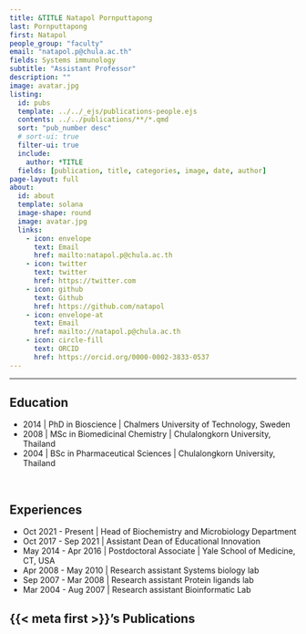 ```yaml
---
title: &TITLE Natapol Pornputtapong
last: Pornputtapong
first: Natapol
people_group: "faculty"
email: "natapol.p@chula.ac.th"
fields: Systems immunology
subtitle: "Assistant Professor"
description: ""
image: avatar.jpg
listing:
  id: pubs
  template: ../../_ejs/publications-people.ejs 
  contents: ../../publications/**/*.qmd
  sort: "pub_number desc"
  # sort-ui: true
  filter-ui: true
  include:
    author: *TITLE
  fields: [publication, title, categories, image, date, author]
page-layout: full
about: 
  id: about
  template: solana
  image-shape: round
  image: avatar.jpg
  links:
    - icon: envelope
      text: Email
      href: mailto:natapol.p@chula.ac.th
    - icon: twitter
      text: twitter
      href: https://twitter.com
    - icon: github
      text: Github
      href: https://github.com/natapol
    - icon: envelope-at
      text: Email
      href: mailto://natapol.p@chula.ac.th
    - icon: circle-fill
      text: ORCID
      href: https://orcid.org/0000-0002-3833-0537
---
```


<hr>


:::{#about}



## Education

- 2014 | PhD in Bioscience | Chalmers University of Technology, Sweden
- 2008 | MSc in Biomedicinal Chemistry | Chulalongkorn University, Thailand
- 2004 | BSc in Pharmaceutical Sciences | Chulalongkorn University, Thailand

<br>

## Experiences

- Oct 2021 - Present | Head of Biochemistry and Microbiology Department
- Oct 2017 - Sep 2021 | Assistant Dean of Educational Innovation
- May 2014 - Apr 2016 | Postdoctoral Associate | Yale School of Medicine, CT, USA
- Apr 2008 - May 2010 | Research assistant Systems biology lab
- Sep 2007 - Mar 2008 | Research assistant Protein ligands lab
- Mar 2004 - Aug 2007 | Research assistant Bioinformatic Lab

:::

## {{< meta first >}}'s Publications

:::{#pubs}
:::